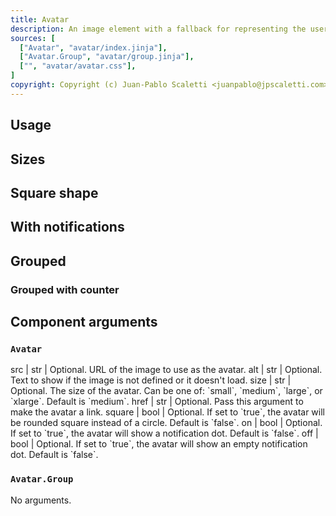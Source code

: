 ```yaml
---
title: Avatar
description: An image element with a fallback for representing the user.
sources: [
  ["Avatar", "avatar/index.jinja"],
  ["Avatar.Group", "avatar/group.jinja"],
  ["", "avatar/avatar.css"],
]
copyright: Copyright (c) Juan-Pablo Scaletti <juanpablo@jpscaletti.com>
---
```


## Usage

<Example name="ex.Avatar" />


## Sizes

<Example name="ex.Avatar.Sizes" />


## Square shape

<Example name="ex.Avatar.Squares" />


## With notifications

<Example name="ex.Avatar.Notifications" />


## Grouped

<Example name="ex.Avatar.Group" />

### Grouped with counter

<Example name="ex.Avatar.Counter" />


## Component arguments

### `Avatar`

<Arguments>
  src    | str  | Optional. URL of the image to use as the avatar.
  alt    | str  | Optional. Text to show if the image is not defined or it doesn't load.
  size   | str  | Optional. The size of the avatar. Can be one of: `small`, `medium`, `large`, or `xlarge`. Default is `medium`.
  href   | str  |	Optional. Pass this argument to make the avatar a link.
  square | bool | Optional. If set to `true`, the avatar will be rounded square instead of a circle. Default is `false`.
  on     | bool | Optional. If set to `true`, the avatar will show a notification dot. Default is `false`.
  off    | bool | Optional. If set to `true`, the avatar will show an empty notification dot. Default is `false`.
</Arguments>

### `Avatar.Group`

No arguments.


<Sources />
